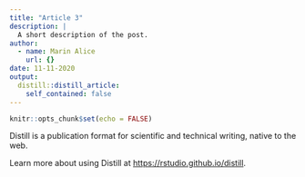 ```yaml
---
title: "Article 3"
description: |
  A short description of the post.
author:
  - name: Marin Alice
    url: {}
date: 11-11-2020
output:
  distill::distill_article:
    self_contained: false
---
```


```r
knitr::opts_chunk$set(echo = FALSE)
```

Distill is a publication format for scientific and technical writing, native to the web.

Learn more about using Distill at <https://rstudio.github.io/distill>.

